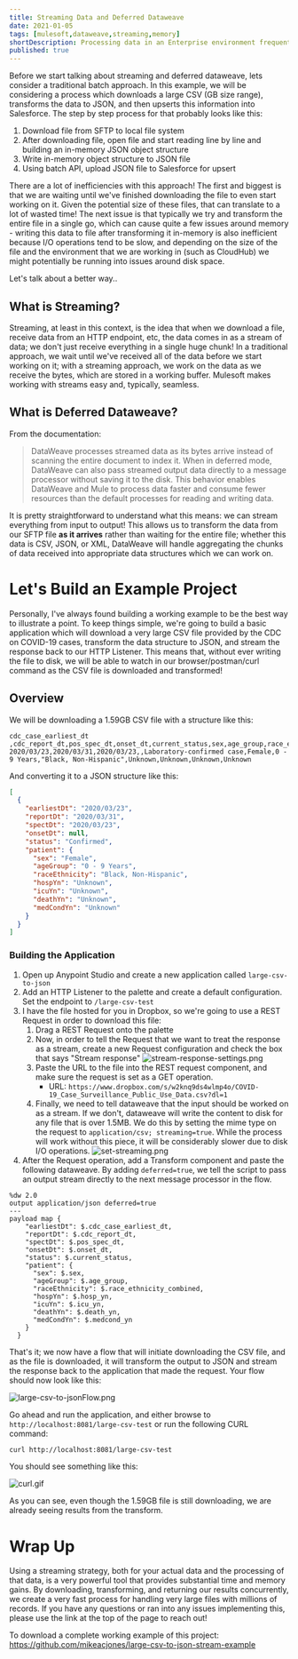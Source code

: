 ```yaml
---
title: Streaming Data and Deferred Dataweave
date: 2021-01-05
tags: [mulesoft,dataweave,streaming,memory]
shortDescription: Processing data in an Enterprise environment frequently involves very large files. In a traditional approach, processing these files can involve issues around memory and time as it involves first downloading the entire file, attempting to load the entire file into memory to work on, and then saving the whole file to output. Instead of taking this old-fashioned approach, we can utilized data streaming and deferred dataweave processing in order to streamline this process.
published: true
---
```

Before we start talking about streaming and deferred dataweave, lets consider a traditional batch approach. In this example, we will be considering a process which downloads a large CSV (GB size range), transforms the data to JSON, and then upserts this information into Salesforce. The step by step process for that probably looks like this:

1. Download file from SFTP to local file system
2. After downloading file, open file and start reading line by line and building an in-memory JSON object structure
3. Write in-memory object structure to JSON file
4. Using batch API, upload  JSON file to Salesforce for upsert

There are a lot of inefficiencies with this approach! The first and biggest is that we are waiting until we've finished downloading the file to even start working on it. Given the potential size of these files, that can translate to a lot of wasted time! The next issue is that typically we try and transform the entire file in a single go, which can cause quite a few issues around memory - writing this data to file after transforming it in-memory is also inefficient because I/O operations tend to be slow, and depending on the size of the file and the environment that we are working in (such as CloudHub) we might potentially be running into issues around disk space.

Let's talk about a better way..

## What is Streaming?

Streaming, at least in this context, is the idea that when we download a file, receive data from an HTTP endpoint, etc, the data comes in as a stream of data; we don't just receive everything in a single huge chunk! In a traditional approach, we wait until we've received all of the data before we start working on it; with a streaming approach, we work on the data as we receive the bytes, which are stored in a working buffer. Mulesoft makes working with streams easy and, typically, seamless.

## What is Deferred Dataweave?

From the documentation:

> DataWeave processes streamed data as its bytes arrive instead of scanning the entire document to index it. When in deferred mode, DataWeave can also pass streamed output data directly to a message processor without saving it to the disk. This behavior enables DataWeave and Mule to process data faster and consume fewer resources than the default processes for reading and writing data.

It is pretty straightforward to understand what this means: we can stream everything from input to output! This allows us to transform the data from our SFTP file __as it arrives__ rather than waiting for the entire file; whether this data is CSV, JSON, or XML, DataWeave will handle aggregating the chunks of data received into appropriate data structures which we can work on.

# Let's Build an Example Project

Personally, I've always found building a working example to be the best way to illustrate a point. To keep things simple, we're going to build a basic application which will download a very large CSV file provided by the CDC on COVID-19 cases, transform the data structure to JSON, and stream the response back to our HTTP Listener. This means that, without ever writing the file to disk, we will be able to watch in our browser/postman/curl command as the CSV file is downloaded and transformed!

## Overview

We will be downloading a 1.59GB CSV file with a structure like this:

```csv
cdc_case_earliest_dt ,cdc_report_dt,pos_spec_dt,onset_dt,current_status,sex,age_group,race_ethnicity_combined,hosp_yn,icu_yn,death_yn,medcond_yn
2020/03/23,2020/03/31,2020/03/23,,Laboratory-confirmed case,Female,0 - 9 Years,"Black, Non-Hispanic",Unknown,Unknown,Unknown,Unknown
```

And converting it to a JSON structure like this:

```json
[
  {
    "earliestDt": "2020/03/23",
    "reportDt": "2020/03/31",
    "spectDt": "2020/03/23",
    "onsetDt": null,
    "status": "Confirmed",
    "patient": {
      "sex": "Female",
      "ageGroup": "0 - 9 Years",
      "raceEthnicity": "Black, Non-Hispanic",
      "hospYn": "Unknown",
      "icuYn": "Unknown",
      "deathYn": "Unknown",
      "medCondYn": "Unknown"
    }
  }
]
```

### Building the Application

1. Open up Anypoint Studio and create a new application called `large-csv-to-json`
2. Add an HTTP Listener to the palette and create a default configuration. Set the endpoint to `/large-csv-test`
2. I have the file hosted for you in Dropbox, so we're going to use a REST Request in order to download this file:
   1. Drag a REST Request onto the palette 
   2. Now, in order to tell the Request that we want to treat the response as a stream, create a new Request configuration and check the box that says "Stream response"
   ![stream-response-settings.png](stream-response-settings.png)
   2. Paste the URL to the file into the REST request component, and make sure the request is set as a GET operation.
      - URL: `https://www.dropbox.com/s/w2knq9ds4wlmp4o/COVID-19_Case_Surveillance_Public_Use_Data.csv?dl=1`
   3. Finally, we need to tell dataweave that the input should be worked on as a stream. If we don't, dataweave will write the content to disk for any file that is over 1.5MB. We do this by setting the mime type on the request to `application/csv; streaming=true`. While the process will work without this piece, it will be considerably slower due to disk I/O operations.
   ![set-streaming.png](set-streaming.png)
3. After the Request operation, add a Transform component and paste the following dataweave. By adding `deferred=true`, we tell the script to pass an output stream directly to the next message processor in the flow.

```data-weave
%dw 2.0
output application/json deferred=true
---
payload map {
    "earliestDt": $.cdc_case_earliest_dt,
    "reportDt": $.cdc_report_dt,
    "spectDt": $.pos_spec_dt,
    "onsetDt": $.onset_dt,
    "status": $.current_status,
    "patient": {
      "sex": $.sex,
      "ageGroup": $.age_group,
      "raceEthnicity": $.race_ethnicity_combined,
      "hospYn": $.hosp_yn,
      "icuYn": $.icu_yn,
      "deathYn": $.death_yn,
      "medCondYn": $.medcond_yn
    }
  }
```

That's it; we now have a flow that will initiate downloading the CSV file, and as the file is downloaded, it will transform the output to JSON and stream the response back to the application that made the request. Your flow should now look like this:

![large-csv-to-jsonFlow.png](large-csv-to-jsonFlow.png)

Go ahead and run the application, and either browse to `http://localhost:8081/large-csv-test` or run the following CURL command:

```bash
curl http://localhost:8081/large-csv-test
```

You should see something like this:

![curl.gif](curl.gif)

As you can see, even though the 1.59GB file is still downloading, we are already seeing results from the transform.


# Wrap Up

Using a streaming strategy, both for your actual data and the processing of that data, is a very powerful tool that provides substantial time and memory gains. By downloading, transforming, and returning our results concurrently, we create a very fast process for handling very large files with millions of records. If you have any questions or ran into any issues implementing this, please use the link at the top of the page to reach out!

To download a complete working example of this project: https://github.com/mikeacjones/large-csv-to-json-stream-example
